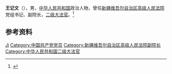 '''王记文'''（{{bd|？|}}），男，[[中华人民共和国|中华人民共和国]]政治人物，曾任[[新疆维吾尔自治区高级人民法院|新疆维吾尔自治区高级人民法院]]党组书记、副院长，[[二级大法官|二级大法官]]。<ref>{{Cite web|title=最高人民法院：王记文为中华人民共和国大法官|url=http://www.china.com.cn/policy/txt/2009-01/14/content_17104795.htm|accessdate=2020-07-07|work=人民法院报|archive-date=2020-07-07|archive-url=https://web.archive.org/web/20200707023756/http://www.china.com.cn/policy/txt/2009-01/14/content_17104795.htm|dead-url=no}}</ref>

== 参考资料 ==
{{reflist}}

{{中国人物小作品}}

{{Authority control}}
{{DEFAULTSORT:Wang王}}
[[Category:王姓|Ji]]
[[Category:中国共产党党员|Category:中国共产党党员]]
[[Category:新疆维吾尔自治区高级人民法院副院长|Category:新疆维吾尔自治区高级人民法院副院长]]
[[Category:中华人民共和国二级大法官|Category:中华人民共和国二级大法官]]